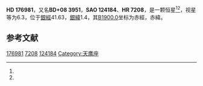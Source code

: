 {{Starbox begin
| name = HD 176981
}}
{{Starbox observe
| epoch = [[J2000.0|J2000.0]]
| constell = {{星座名待查}}<ref name=SIMBAD>{{cite web
 | url=http://simbad.u-strasbg.fr/simbad/sim-id?Ident=HR+7208
 | title=Pulsating variable Star
 | publisher=Centre de Données astronomiques de Strasbourg
 | work=SIMBAD
 | accessdate=2012-07-13
 | archive-date=2016-03-16
 | archive-url=https://web.archive.org/web/20160316210613/http://simbad.u-strasbg.fr/simbad/sim-id?Ident=HR+7208
 | dead-url=no
 }}</ref><ref name=DATA>{{cite web
 | url=http://vizier.u-strasbg.fr/viz-bin/VizieR-5?-out.add=.&-source=5050&-corr=PK=HR&-out.max=9999&HR=7208
 | title=VizieR Detailed Page
 | accessdate=2012-07-13
 | archive-date=2019-02-16
 | archive-url=https://web.archive.org/web/20190216092952/http://vizier.u-strasbg.fr/viz-bin/VizieR-5?-out.add=.&-source=5050&-corr=PK=HR&-out.max=9999&HR=7208
 | dead-url=no
 }}</ref>
| 星官 = 
| ra = {{RA|19|2|21.6}}<ref name=SIMBAD /><ref name=DATA />
| dec = {{DEC|+8|22|27}}<ref name=SIMBAD /><ref name=DATA />
| appmag_v = 6.3<ref name=SIMBAD /><ref name=DATA />
}}
{{Starbox character
| class = K2III<ref name=SIMBAD /><ref name=DATA />
| b-v = 1.67<ref name=SIMBAD /><ref name=DATA />
| u-b = 1.73<ref name=SIMBAD /><ref name=DATA />
| r-i = <ref name=SIMBAD /><ref name=DATA />
| variable = 
}}
{{Starbox astrometry
| radial_v = 1.73
| prop_mo_ra = -9
| parallax = 
| p_error = 
}}
{{Starbox catalog
| names =BD+08 3951，[[SAO星表|SAO]] 124184，[[HD星表|HD]] 176981，[[HR星表|HR]] 7208}}
{{Starbox reference |Simbad=HR+7208}}
{{Starbox end}}

'''HD 176981'''，又名'''BD+08 3951'''，'''SAO 124184'''、'''HR 7208'''，是一颗恒星<ref name=SIMBAD /><ref name=DATA />，视星等为6.3，位于[[銀道座標系|銀經]]41.63，[[銀道座標系|銀緯]]1.4，其[[B1900.0|B1900.0]]坐标为赤經{{RA|18|57|32.9}}，赤緯{{DEC|+8|1.4|46}}。

== 参考文献 ==
{{reflist}}

{{star-stub}}

[[Category:HD和HDE天體|176981]]
[[Category:HR天體|7208]]
[[Category:SAO天體|124184]]
[[Category:天鹰座|Category:天鹰座]]